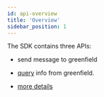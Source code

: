 ```yaml
---
id: api-overview
title: 'Overview'
sidebar_position: 1
---
```



The SDK contains three APIs:

- <ApiTypes type="Tx" />

  send message to greenfield

- <ApiTypes type="Query" />

  [query](https://docs.bnbchain.org/greenfield-docs/docs/api/blockchain-rest) info from greenfield.

- <ApiTypes type="Storage Provider" />

  [more details](https://docs.bnbchain.org/greenfield-docs/docs/api/storage-provider-rest)
